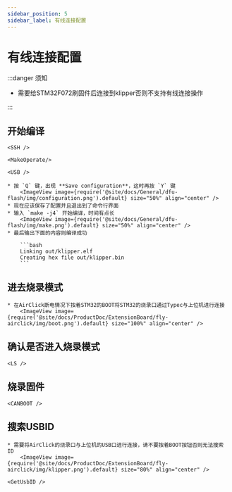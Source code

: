 ```yaml
---
sidebar_position: 5
sidebar_label: 有线连接配置
---
```




# 有线连接配置

:::danger 须知

* 需要给STM32F072刷固件后连接到klipper否则不支持有线连接操作

:::

## 开始编译

    <SSH />

    <MakeOperate/>

    <USB />

    * 按 `Q` 键，出现 **Save configuration**，这时再按 `Y` 键
        <ImageView image={require('@site/docs/General/dfu-flash/img/configuration.png').default} size="50%" align="center" />
    * 现在应该保存了配置并且退出到了命令行界面
    * 输入 `make -j4` 开始编译，时间有点长
        <ImageView image={require('@site/docs/General/dfu-flash/img/make.png').default} size="50%" align="center" />
    * 最后输出下面的内容则编译成功

        ```bash
        Linking out/klipper.elf
        Creating hex file out/klipper.bin
        ```

## 进去烧录模式

    * 在AirClick断电情况下按着STM32的BOOT将STM32的烧录口通过Typec与上位机进行连接
        <ImageView image={require('@site/docs/ProductDoc/ExtensionBoard/fly-airclick/img/boot.png').default} size="100%" align="center" />

## 确认是否进入烧录模式

    <LS />

## 烧录固件
    
    <CANBOOT />

## 搜索USBID
    * 需要将AirClick的烧录口与上位机的USB口进行连接，请不要按着BOOT按钮否则无法搜索ID
        <ImageView image={require('@site/docs/ProductDoc/ExtensionBoard/fly-airclick/img/klipper.png').default} size="80%" align="center" />

    <GetUsbID />

